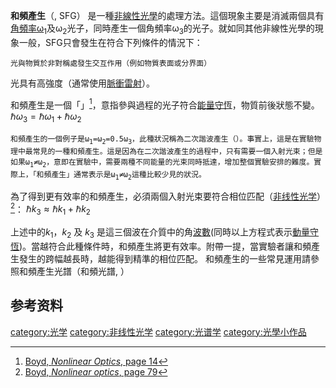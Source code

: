 '''和頻產生'''（{{lang|en|Sum-frequency generation}}, SFG） 是一種[[:非线性光学|非線性光學]]的處理方法。這個現象主要是消滅兩個具有[[:角频率|角頻率]]ω<sub>1</sub>及ω<sub>2</sub>光子，同時產生一個角頻率ω<sub>3</sub>的光子。就如同其他非線性光學的現象一般，SFG只會發生在符合下列條件的情況下：

 光與物質於非對稱處發生交互作用（例如物質表面或分界面）
光具有高強度（通常使用[[:激光|脈衝雷射]]）。

和頻產生是一個「{{tsl|en|Parametric process (optics)|參數化過程}}」<ref>[http://books.google.com/books?id=uoRUi1Yb7ooC&lpg=PP1&dq=nonlinear%20optics&pg=PA14 Boyd, ''Nonlinear Optics'', page 14]</ref>，意指參與過程的光子符合[[:能量守恒定律|能量守恆]]，物質前後狀態不變。
<math>\hbar\omega_3 = \hbar\omega_1 + \hbar\omega_2 </math>


 和頻產生的一個例子是ω<sub>1</sub>=ω<sub>2</sub>=0.5ω<sub>3</sub>，此種狀況稱為二次諧波產生（{{tsl|en|Second-harmonic_generation|second-harmonic generation|二次諧波產生}}）。事實上，這是在實驗物理中最常見的一種和頻產生。這是因為在二次諧波產生的過程中，只有需要一個入射光束；但是如果ω<sub>1</sub>≠ω<sub>2</sub>，意即在實驗中，需要兩種不同能量的光束同時抵達，增加整個實驗安排的難度。實際上，「和頻產生」通常表示是ω<sub>1</sub>≠ω<sub>2</sub>這種比較少見的狀況。

為了得到更有效率的和頻產生，必須兩個入射光束要符合相位匹配（[[非线性光学|非线性光学]]）<ref>[http://books.google.com/books?id=uoRUi1Yb7ooC&pg=PA79 Boyd, ''Nonlinear optics'', page 79]</ref>：
<math>\hbar k_3 \approx \hbar k_1 + \hbar k_2 </math>

上述中的<math>k_1</math>，<math>k_2</math> 及 <math>k_3</math> 是這三個波在介質中的角[[:波數|波數]](同時以上方程式表示[[:动量守恒定律|動量守恆]])。當越符合此種條件時，和頻產生將更有效率。附帶一提，當實驗者讓和頻產生發生的跨幅越長時，越能得到精準的相位匹配。
和頻產生的一些常見運用請參照和頻產生光譜（和頻光譜, {{tsl|en|Sum_frequency_generation_spectroscopy|sum frequency generation spectroscopy}}）

== 参考资料 ==
{{reflist}}

[[category:光学|category:光学]]
[[category:非线性光学|category:非线性光学]]
[[category:光谱学|category:光谱学]]
[[category:光學小作品|category:光學小作品]]